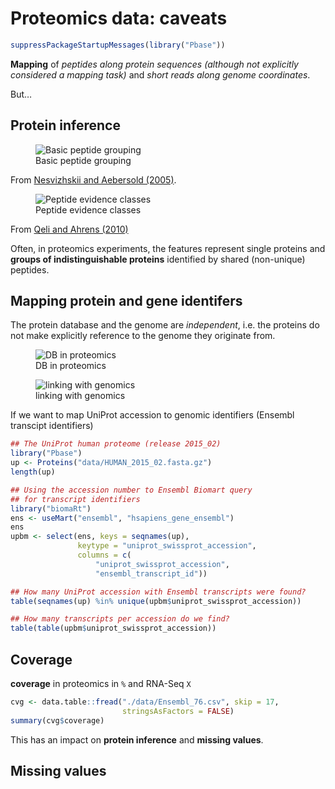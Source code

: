# Proteomics data: caveats

```r
suppressPackageStartupMessages(library("Pbase"))
```

**Mapping** of *peptides along protein sequences (although not
  explicitly considered a mapping task)* and *short reads along genome
  coordinates*.

But...

## Protein inference

![Basic peptide grouping](./figures/F5.large.jpg)

From
[Nesvizhskii and Aebersold (2005)](http://www.ncbi.nlm.nih.gov/pubmed/16009968).


![Peptide evidence classes](./figures/nbt0710-647-F2.gif)

From [Qeli and Ahrens (2010)](http://www.ncbi.nlm.nih.gov/pubmed/20622826)

Often, in proteomics experiments, the features represent single
proteins and **groups of indistinguishable proteins** identified by
shared (non-unique) peptides.

## Mapping protein and gene identifers

The protein database and the genome are _independent_, i.e. the
proteins do not make explicitly reference to the genome they originate
from.

![DB in proteomics](./figures/indep-prot-db.png)

![linking with genomics](./figures/gen-prot-db.png)

If we want to map UniProt accession to genomic identifiers (Ensembl
transcipt identifiers)

```r
## The UniProt human proteome (release 2015_02)
library("Pbase")
up <- Proteins("data/HUMAN_2015_02.fasta.gz")
length(up)

## Using the accession number to Ensembl Biomart query
## for transcript identifiers
library("biomaRt")
ens <- useMart("ensembl", "hsapiens_gene_ensembl")
ens
upbm <- select(ens, keys = seqnames(up),
               keytype = "uniprot_swissprot_accession",
               columns = c(
                   "uniprot_swissprot_accession",
                   "ensembl_transcript_id"))
```

```r
## How many UniProt accession with Ensembl transcripts were found?
table(seqnames(up) %in% unique(upbm$uniprot_swissprot_accession))
```

```r
## How many transcripts per accession do we find?
table(table(upbm$uniprot_swissprot_accession))
```

## Coverage

**coverage** in proteomics in `%` and RNA-Seq `X`

```r
cvg <- data.table::fread("./data/Ensembl_76.csv", skip = 17,
                         stringsAsFactors = FALSE)
summary(cvg$coverage)
```

This has an impact on **protein inference** and **missing values**.

## Missing values


